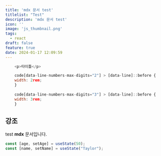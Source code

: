 ```yaml
---
title: 'mdx 문서 test'
titlelist: "Test"
description: 'mdx 문서 test'
icon: ''
image: 'js_thumbnail.png'
tags:
  - react
draft: false
feature: true
date: 2024-01-17 12:09:59
---
```


```js title="zod.ts"
    <p>타이틀</p>
```

```js showLineNumbers{1,3} title="< test.ts >"
    code[data-line-numbers-max-digits="2"] > [data-line]::before {
    width: 2rem;
    }
    
    code[data-line-numbers-max-digits="3"] > [data-line]::before {
    width: 3rem;
    }
```

## 강조

test **mdx** 문서입니다.


```js /age/#v /name/#v /setAge/#s /setName/#s /50/#i /"Taylor"/#s
const [age, setAge] = useState(50);
const [name, setName] = useState("Taylor");
```

